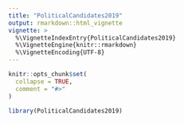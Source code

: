 ```yaml
---
title: "PoliticalCandidates2019"
output: rmarkdown::html_vignette
vignette: >
  %\VignetteIndexEntry{PoliticalCandidates2019}
  %\VignetteEngine{knitr::rmarkdown}
  %\VignetteEncoding{UTF-8}
---
```


```r
knitr::opts_chunk$set(
  collapse = TRUE,
  comment = "#>"
)
```

```r
library(PoliticalCandidates2019)
```
